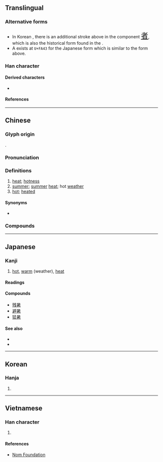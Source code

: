 {{also|署|者}}
{{character info}}
{{character info|0xFA43}}
{{character info|0x2F8CF}}
==Translingual==

===Alternative forms===
* In Korean {{w|hanja}}, there is an additional {{l|mul|丶}} stroke above {{l|mul|日}} in the component <font size=5, font lang=ko>[[者#Translingual|者]]</font>, which is also the historical form found in the {{w|Kangxi dictionary}}.
* A {{w|CJK Compatibility Ideographs|CJK compatibility ideograph}} exists at <code>U+FA43</code> for the Japanese {{w|kyūjitai}} form which is similar to the form above.

===Han character===
{{Han char|rn=72|rad=日|as=08|ask+=09|sn=12|snk+=13|four=60604|canj=AJKA,AJKI|ids=⿱日者(GHTJV),⿳日⿸耂丶日(K,<code>U+FA43</code>)}}

====Derived characters====
* {{l|mul|[[濐]], [[龧]], [[𮟕]], [[𭿦]], [[𮘼]], [[鱪]], [[𢋂]], [[𦾧]], [[𤻃]]}}

====References====
{{Han ref|kx=0498.130|dkj=14031|dj=0866.110|hdz=21516.020|uh=6691}}
{{Han ref|uh=FA43}}

----

==Chinese==
{{zh-forms}}

===Glyph origin===
{{Han etym}}
{{Han compound|日|者|c1=s|c2=p|ls=psc}}.

===Pronunciation===
{{zh-pron
|m=shǔ
|c=syu2
|h=chhú
|j=su2
|md=sṳ̄
|mn=xm,tw:sú/qz:sír/zz,ph:sí
|mn-t=su2
|mc=y
|oc=y
|ma=
|cat=n,a
}}

===Definitions===
{{zh-hanzi}}

# [[heat]]; [[hotness]]
# [[summer]]; [[summer]] [[heat]]; hot [[weather]]
# [[hot]]; [[heated]]

====Synonyms====
* {{sense|hot}}
{{zh-syn-saurus|熱}}

===Compounds===
{{zh-der|去暑|徂暑|寒暑|寒來暑往|小暑|伏暑|中暑|大專暑訓|大暑|受暑|再寒暑|寒暑表|寒暑推移|寒耕暑耘|溽暑|蒸暑|浮瓜避暑|暑伏|炎暑|暑修班|暑月|暑期學校|拂暑|盛暑|殘暑|盛暑祁寒|癉暑|暑往寒來|暑歲|祁寒暑雨|暑氣|祁寒溽暑|烈暑|暑期|暑假|消暑|暑來寒往|暑天|暑雨|暑熱|酷暑|觸暑|避暑勝地|繁暑|隆暑|避暑|逭暑|闌暑|處暑|永暑礁}}

----

==Japanese==
{{ja-kanji forms|k=y}}

===Kanji===
{{ja-kanji|grade=3|rs=日08}}

# [[hot]], [[warm]] (weather), [[heat]]

====Readings====
{{ja-readings
|goon=しょ<しよ
|kanon=しょ<しよ
|kun=あつ-い
}}

====Compounds====
* [[残暑]]
* [[避暑]]
* [[猛暑]]

====See also====
* {{l|ja|暑い}}
* {{l|ja|暑さ}}

----

==Korean==

===Hanja===
{{ko-hanja|서}}

# {{rfdef|ko|sort=日08}}

----

==Vietnamese==

===Han character===
{{vi-readings|rs=日08|reading=thử}}

# {{rfdef|vi|sort=日08}}

====References====
* [http://nomfoundation.org/common/nom_details.php?codepoint=6691 Nom Foundation]